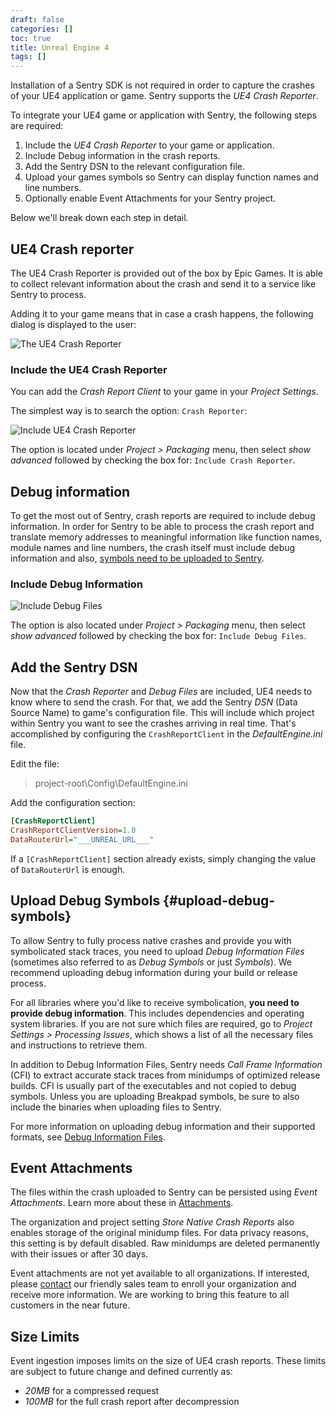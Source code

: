 ```yaml
---
draft: false
categories: []
toc: true
title: Unreal Engine 4
tags: []
---
```

Installation of a Sentry SDK is not required in order to capture the crashes of your
UE4 application or game. Sentry supports the *UE4 Crash Reporter*.

To integrate your UE4 game or application with Sentry, the following steps are required:

1. Include the *UE4 Crash Reporter* to your game or application.
2. Include Debug information in the crash reports.
3. Add the Sentry DSN to the relevant configuration file.
4. Upload your games symbols so Sentry can display function names and line numbers.
5. Optionally enable Event Attachments for your Sentry project.

Below we'll break down each step in detail.

## UE4 Crash reporter

The UE4 Crash Reporter is provided out of the box by Epic Games. It is able to collect relevant
information about the crash and send it to a service like Sentry to process.

Adding it to your game means that in case a crash happens, the following dialog is displayed
to the user:

![The UE4 Crash Reporter](ue4-crash-reporter.png)

### Include the UE4 Crash Reporter

You can add the _Crash Report Client_ to your game in your *Project Settings*.

The simplest way is to search the option: `Crash Reporter`:

![Include UE4 Crash Reporter](ue4-include-crash-reporter.png)

The option is located under *Project > Packaging* menu, then select *show advanced* followed by
checking the box for: `Include Crash Reporter`.

## Debug information

To get the most out of Sentry, crash reports are required to include debug information.
In order for Sentry to be able to process the crash report and translate
memory addresses to meaningful information like function names, module names
and line numbers, the crash itself must include debug information and also, [symbols need
to be uploaded to Sentry](#upload-debug-symbols).

### Include Debug Information

![Include Debug Files](ue4-include-debug-files.png)

The option is also located under *Project > Packaging* menu, then select *show advanced* followed by
checking the box for: `Include Debug Files`.

## Add the Sentry DSN

Now that the *Crash Reporter* and *Debug Files* are included, UE4 needs to know where to send the
crash. For that, we add the Sentry *DSN* (Data Source Name) to game's configuration file. This will
include which project within Sentry you want to see the crashes arriving in real time.
That's accomplished by configuring the `CrashReportClient` in the *DefaultEngine.ini* file.

Edit the file:
> project-root\Config\DefaultEngine.ini

Add the configuration section:

```ini
[CrashReportClient]
CrashReportClientVersion=1.0
DataRouterUrl="___UNREAL_URL___"
```

<Alert level="info" title="Note"><markdown>

If a `[CrashReportClient]` section already exists, simply changing the value of `DataRouterUrl`
 is enough.

</markdown></Alert>


## Upload Debug Symbols {#upload-debug-symbols}

To allow Sentry to fully process native crashes and provide you with
symbolicated stack traces, you need to upload _Debug Information Files_
(sometimes also referred to as _Debug Symbols_ or just _Symbols_). We recommend
uploading debug information during your build or release process.

For all libraries where you'd like to receive symbolication, **you need
to provide debug information**. This includes dependencies and operating system
libraries. If you are not sure which files are required, go to _Project
Settings > Processing Issues_, which shows a list of all the necessary files and
instructions to retrieve them.

In addition to Debug Information Files, Sentry needs _Call Frame Information_
(CFI) to extract accurate stack traces from minidumps of optimized release
builds. CFI is usually part of the executables and not copied to debug symbols.
Unless you are uploading Breakpad symbols, be sure to also include the binaries
when uploading files to Sentry.

For more information on uploading debug information and their supported formats,
see [Debug Information Files](/workflow/debug-files/).


## Event Attachments

The files within the crash uploaded to Sentry can be persisted using *Event Attachments*. Learn more about these in [Attachments](/enriching-error-data/attachments/).

The organization and project setting _Store Native Crash Reports_ also enables
storage of the original minidump files. For data privacy reasons, this setting
is by default disabled. Raw minidumps are deleted permanently with their issues
or after 30 days.

<Alert level="" title="Early Access"><markdown>

Event attachments are not yet available to all organizations. If interested, please [contact](https://sentry.io/contact/enterprise/) our friendly sales team to enroll your organization and receive more information. We are working to bring this feature to all customers in the near future.

</markdown></Alert>


## Size Limits

Event ingestion imposes limits on the size of UE4 crash reports. These limits
are subject to future change and defined currently as:

- *20MB* for a compressed request
- *100MB* for the full crash report after decompression
